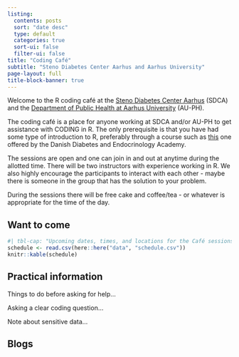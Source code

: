 ```yaml
---
listing:
  contents: posts
  sort: "date desc"
  type: default
  categories: true
  sort-ui: false
  filter-ui: false
title: "Coding Café"
subtitle: "Steno Diabetes Center Aarhus and Aarhus University"
page-layout: full
title-block-banner: true
---
```


Welcome to the R coding café at the [Steno Diabetes Center Aarhus](https://www.stenoaarhus.dk/forskning/) (SDCA) and the [Department of Public Health at Aarhus University](https://ph.au.dk/) (AU-PH).

The coding café is a place for anyone working at SDCA and/or AU-PH to get assistance with CODING in R. The only prerequisite is that you have had some type of introduction to R, preferably through a course such as [this](https://r-cubed-intro.rostools.org/) one offered by the Danish Diabetes and Endocrinology Academy. 

The sessions are open and one can join in and out at anytime during the allotted time. There will be two instructors with experience working in R. We also highly encourage the participants to interact with each other - maybe there is someone in the group that has the solution to your problem.

During the sessions there will be free cake and coffee/tea - or whatever is appropriate for the time of the day.

## Want to come

```r
#| tbl-cap: "Upcoming dates, times, and locations for the Café sessions."
schedule <- read.csv(here::here("data", "schedule.csv"))
knitr::kable(schedule)
```

## Practical information

Things to do before asking for help...

Asking a clear coding question...

Note about sensitive data...

## Blogs
